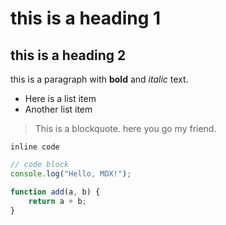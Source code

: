 
# this is a heading 1
## this is a heading 2

this is a paragraph with **bold** and *italic* text.

- Here is a list item
- Another list item

> This is a blockquote. here you go my friend.

`inline code`

```javascript
// code block
console.log("Hello, MDX!");

function add(a, b) {
    return a + b;
}
```